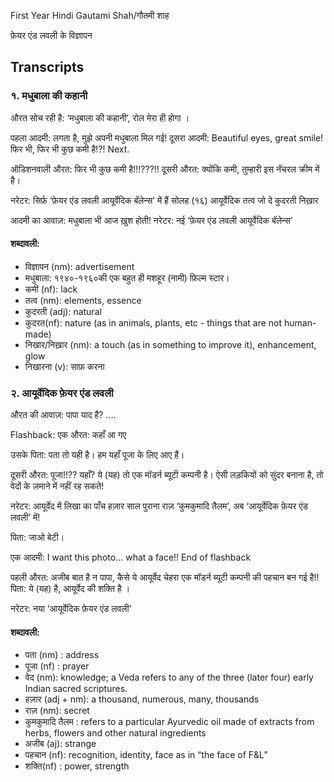 First Year Hindi
Gautami Shah/गौतमी शाह 

फ़ेयर एंड लवली के विज्ञापन

## Transcripts

### १. मधुबाला की कहानी

औरत सोच रही है: ‘मधुबाला की कहानी’, रोल मेरा ही होगा ।

पहला आदमी: लगता है, मुझे अपनी मधुबाला मिल गई! 
दूसरा आदमी: Beautiful eyes, great smile! फिर भी, फिर भी कुछ कमी है!?! Next.

ऑडिशनवाली औरत:  फिर भी कुछ कमी है!!!???!! 
दूसरी औरत: क्योंकि कमी, तुम्हारी इस नॅचरल क्रीम में है। 

नरेटर: सिर्फ़  ‘फ़ेयर एंड लवली आयूर्वेदिक बॅलेन्स’ में हैं  सोलह (१६) आयूर्वेदिक तत्व जो दे कुदरती 
निख़ार

आदमी का आवाज़: मधुबाला भी आज ख़ुश होती!
 नरेटर: नई ‘फ़ेयर एंड लवली आयूर्वेदिक बॅलेन्स’


#### शब्दावली:

- विज्ञापन (nm): advertisement
- मधुबाला: १९४०-१९६०की एक बहुत ही मशहूर (नामी) फ़िल्म स्टार। 
- कमी (nf): lack
- तत्व (nm): elements, essence
- कुदरती (adj): natural
- कुदरत(nf): nature (as in animals, plants, etc - things that are not human-made)
- निखार/निख़ार (nm): a touch (as in something to improve it), enhancement, glow
- निखारना (v): साफ़ करना


### २. आयूर्वेदिक फ़ेयर एंड लवली

औरत की आवाज़: पापा याद है? ….
    
Flashback:
एक औरत: कहाँ आ गए 

उसके पिता: पता तो यही है। हम यहाँ पूजा के लिए आए हैं।

दूसरी औरत: पूजा!!?? यहाँ? ये (यह) तो एक मॉडर्न ब्यूटी  कम्पनी है। ऐसी लड़कियों को सुंदर बनाना है, तो वेदों के ज़माने में नहीं रह सकते! 
	
नरेटर: आयूर्वेद में लिखा का पाँच हज़ार साल पुराना राज़ ‘कुमकुमादि तैलम’, अब ‘आयूर्वेदिक फ़ेयर एंड लवली’ में!

पिता: जाओ बेटी।

एक आदमी: I want this photo… what a face!!
End of flashback

पहली औरत: अजीब बात है न पापा, कैसे ये आयूर्वेद चेहरा एक मॉडर्न ब्यूटी कम्पनी की पहचान बन गई है!!
पिता: ये (यह) है, आयूर्वेद की शक्ति है । 

नरेटर: नया ‘आयूर्वेदिक फ़ेयर एंड लवली’

#### शब्दावली:
- पता (nm) : address
- पूजा (nf) : prayer
- वेद (nm): knowledge; a Veda refers to any of the three (later four) early Indian sacred scriptures. 
- हज़ार (adj + nm): a thousand, numerous, many, thousands
- राज़ (nm): secret
- कुमकुमादि तैलम : refers to a particular Ayurvedic oil made of extracts from herbs, flowers and other natural ingredients
- अजीब (aj): strange
- पहचान (nf): recognition, identity, face as in “the face of F&L”
- शक्ति(nf) : power, strength